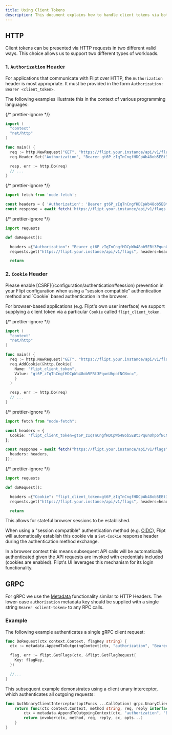 ```yaml
---
title: Using Client Tokens
description: This document explains how to handle client tokens via both HTTP and gRPC.
---
```


## HTTP

Client tokens can be presented via HTTP requests in two different valid ways. This choice allows us to support two different types of workloads.

### 1. `Authorization` Header

For applications that communicate with Flipt over HTTP, the `Authorization` header is most appropriate.
It must be provided in the form `Authorization: Bearer <client_token>`.

The following examples illustrate this in the context of various programming languages:

<CodeGroup>

{/* prettier-ignore */}
```go client.go
import (
  "context"
  "net/http"
)

func main() {
  req := http.NewRequest("GET", "https://flipt.your.instance/api/v1/flags", nil)
  req.Header.Set("Authorization", "Bearer gt6P_zIqTnCngfHDCpWb48ob5EBt3PqunUhpofNCNnc=")

  resp, err := http.Do(req)
  // ...
}
```

{/* prettier-ignore */}
```typescript client.ts
import fetch from 'node-fetch';

const headers = { 'Authorization': 'Bearer gt6P_zIqTnCngfHDCpWb48ob5EBt3PqunUhpofNCNnc=' }
const response = await fetch('https://flipt.your.instance/api/v1/flags', { headers: headers })
```

{/* prettier-ignore */}
```python client.py
import requests

def doRequest():

  headers ={"Authorization": "Bearer gt6P_zIqTnCngfHDCpWb48ob5EBt3PqunUhpofNCNnc="}
  requests.get("https://flipt.your.instance/api/v1/flags", headers=headers)

  return
```

</CodeGroup>

### 2. `Cookie` Header

<Warning>
  Please enable [CSRF](/configuration/authentication#session) prevention in your
  Flipt configuration when using a "session compatible" authentication method
  and `Cookie` based authentication in the browser.
</Warning>

For browser-based applications (e.g. Flipt's own user interface) we support supplying a client token via a particular `Cookie` called `flipt_client_token`.

<CodeGroup>

{/* prettier-ignore */}
```go client.go
import (
  "context"
  "net/http"
)

func main() {
  req := http.NewRequest("GET", "https://flipt.your.instance/api/v1/flags", nil)
  req.AddCookie(&http.Cookie{
    Name: "flipt_client_token",
    Value: "gt6P_zIqTnCngfHDCpWb48ob5EBt3PqunUhpofNCNnc=",
    }
  )

  resp, err := http.Do(req)
  // ...
}

```

{/* prettier-ignore */}
```typescript client.ts
import fetch from "node-fetch";

const headers = {
  Cookie: "flipt_client_token=gt6P_zIqTnCngfHDCpWb48ob5EBt3PqunUhpofNCNnc=",
};

const response = await fetch("https://flipt.your.instance/api/v1/flags", {
  headers: headers,
});
```

{/* prettier-ignore */}
```python client.py
import requests

def doRequest():

  headers ={"Cookie": "flipt_client_token=gt6P_zIqTnCngfHDCpWb48ob5EBt3PqunUhpofNCNnc="}
  requests.get("https://flipt.your.instance/api/v1/flags", headers=headers)

  return
```

</CodeGroup>

This allows for stateful browser sessions to be established.

When using a "session compatible" authentication method (e.g. [OIDC](/authentication/methods#oidc)), Flipt will automatically establish this cookie via a `Set-Cookie` response header during the authentication method exchange.

In a browser context this means subsequent API calls will be automatically authenticated given the API requests are invoked with credentials included (cookies are enabled). Flipt's UI leverages this mechanism for its login functionality.

## GRPC

For gRPC we use the [Metadata](https://grpc.io/docs/what-is-grpc/core-concepts/#metadata) functionality similar to HTTP Headers.
The lower-case `authorization` metadata key should be supplied with a single string `Bearer <client-token>` to any RPC calls.

### Example

The following example authenticates a single gRPC client request:

```go rpc.go
func DoRequest(ctx context.Context, flagKey string) {
  ctx := metadata.AppendToOutgoingContext(ctx, "authorization", "Bearer gt6P_zIqTnCngfHDCpWb48ob5EBt3PqunUhpofNCNnc=")

  flag, err := flipt.GetFlags(ctx, &flipt.GetFlagRequest{
    Key: flagKey,
  })

  //...
}
```

This subsequent example demonstrates using a client unary interceptor, which authenticates all outgoing requests:

```go interceptor.go
func AuthUnaryClientInterceptor(optFuncs ...CallOption) grpc.UnaryClientInterceptor {
    return func(ctx context.Context, method string, req, reply interface{}, cc *grpc.ClientConn, invoker grpc.UnaryInvoker, opts ...grpc.CallOption) error {
        ctx = metadata.AppendToOutgoingContext(ctx, "authorization", "Bearer gt6P_zIqTnCngfHDCpWb48ob5EBt3PqunUhpofNCNnc=")
        return invoker(ctx, method, req, reply, cc, opts...)
	}
}
```

